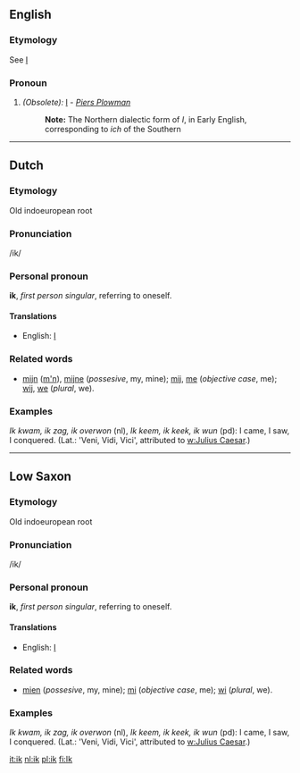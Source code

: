 ==English==
===Etymology===
See [[I]]
===Pronoun===
#''(Obsolete):'' [[I]] - ''[[Piers Plowman]]''
#:'''Note:''' The Northern dialectic form of ''I'', in Early English, corresponding to ''ich'' of the Southern

----
== Dutch ==
=== Etymology ===
Old indoeuropean root

=== Pronunciation ===
/ik/

===Personal pronoun===
'''ik''', ''first person singular'', referring to oneself.

==== Translations ====
* English: [[I]]

===Related words===
* [[mijn]] ([[m'n]]), [[mijne]] (''possesive'', my, mine); [[mij]], [[me]] (''objective case'', me); [[wij]], [[we]] (''plural'', we).

=== Examples ===

''Ik kwam, ik zag, ik overwon'' (nl), ''Ik keem, ik keek, ik wun'' (pd): I came, I saw, I conquered. (Lat.: 'Veni, Vidi, Vici', attributed to [[w:Julius Caesar]].)

----
==Low Saxon ==

=== Etymology ===
Old indoeuropean root

=== Pronunciation ===
/ik/

===Personal pronoun===
'''ik''', ''first person singular'', referring to oneself.

==== Translations ====
* English: [[I]]

===Related words===
* [[mien]] (''possesive'', my, mine); [[mi]] (''objective case'', me); [[wi]] (''plural'', we).

=== Examples ===

''Ik kwam, ik zag, ik overwon'' (nl), ''Ik keem, ik keek, ik wun'' (pd): I came, I saw, I conquered. (Lat.: 'Veni, Vidi, Vici', attributed to [[w:Julius Caesar]].)

[[it:ik]]
[[nl:ik]]
[[pl:ik]]
[[fi:Ik]]